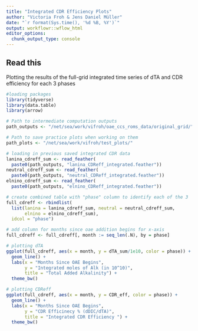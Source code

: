 ```yaml
---
title: "Integrated CDR Efficiency Plots"
author: "Victoria Froh & Jens Daniel Müller"
date: "`r format(Sys.time(), '%d %B, %Y')`"
output: workflowr::wflow_html
editor_options:
  chunk_output_type: console
---
```


## Read this

Plotting the results of the full-grid integrated time series of dTA and CDR efficiency for each 3 phases

```r

#loading packages
library(tidyverse)
library(data.table)
library(arrow)

# Path to intermediate computation outputs
path_outputs <- "/net/sea/work/vifroh/oae_ccs_roms_data/original_grid/"

# Path to save practice plots when working on them
path_plots <- "/net/sea/work/vifroh/test_plots/"

# loading in previous saved integrated CDR data
lanina_cdreff_sum <- read_feather(
  paste0(path_outputs, "lanina_CDReff_integrated.feather"))
neutral_cdreff_sum <- read_feather(
  paste0(path_outputs, "neutral_CDReff_integrated.feather"))
elnino_cdreff_sum <- read_feather(
  paste0(path_outputs, "elnino_CDReff_integrated.feather"))

```

```r

# create combined table with "phase" column to identify each of the 3
full_cdreff <- rbindlist(
  list(lanina = lanina_cdreff_sum, neutral = neutral_cdreff_sum,
       elnino = elnino_cdreff_sum),
  idcol = "phase")

# add column for months since oae addition begins for x-axis
full_cdreff <- full_cdreff[, month := seq_len(.N), by = phase]

```

```r

# plotting dTA
ggplot(full_cdreff, aes(x = month, y = dTA_sum/1e10, color = phase)) +
  geom_line() +
  labs(x = "Months Since OAE Begins",
       y = "Integrated moles of Alk (in 10^10)",
       title = "Total Added Alkalinity") +
  theme_bw()

# plotting CDReff
ggplot(full_cdreff, aes(x = month, y = CDR_eff, color = phase)) +
  geom_line() +
  labs(x = "Months Since OAE Begins",
       y = "CDR Efficinecy % (dDIC/dTA)",
       title = "Integrated CDR Efficiency ") +
  theme_bw()

```
